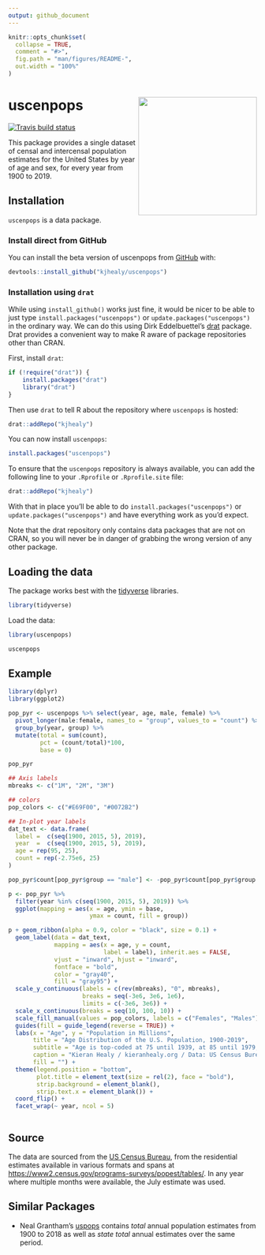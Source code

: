```yaml
---
output: github_document
---
```


<!-- README.md is generated from README.Rmd. Please edit that file -->

```r
knitr::opts_chunk$set(
  collapse = TRUE,
  comment = "#>",
  fig.path = "man/figures/README-",
  out.width = "100%"
)
```


# uscenpops <img src="man/figures/hex-uscenpops.png" align="right" width="240">


<!-- badges: start -->
[![Travis build status](https://travis-ci.org/kjhealy/uscenpops.svg?branch=master)](https://travis-ci.org/kjhealy/uscenpops)
<!-- badges: end -->

This package provides a single dataset of censal and intercensal population estimates for the United States by year of age and sex, for every year from 1900 to 2019. 

## Installation

`uscenpops` is a data package. 

### Install direct from GitHub

You can install the beta version of uscenpops from [GitHub](https://github.com/kjhealy/uscenpops) with:

```r
devtools::install_github("kjhealy/uscenpops")
```

### Installation using `drat`

While using `install_github()` works just fine, it would be nicer to be able to just type `install.packages("uscenpops")` or `update.packages("uscenpops")` in the ordinary way. We can do this using Dirk Eddelbuettel's [drat](http://eddelbuettel.github.io/drat/DratForPackageUsers.html) package. Drat provides a convenient way to make R aware of package repositories other than CRAN.

First, install `drat`:

```r
if (!require("drat")) {
    install.packages("drat")
    library("drat")
}
```

Then use `drat` to tell R about the repository where `uscenpops` is hosted:

```r
drat::addRepo("kjhealy")
```

You can now install `uscenpops`:

```r
install.packages("uscenpops")
```

To ensure that the `uscenpops` repository is always available, you can add the following line to your `.Rprofile` or `.Rprofile.site` file:

```r
drat::addRepo("kjhealy")
```

With that in place you'll be able to do `install.packages("uscenpops")` or `update.packages("uscenpops")` and have everything work as you'd expect. 

Note that the drat repository only contains data packages that are not on CRAN, so you will never be in danger of grabbing the wrong version of any other package.


## Loading the data

The package works best with the [tidyverse](http://tidyverse.org/) libraries.

```r
library(tidyverse)
```

Load the data:

```r
library(uscenpops)
```

```r
uscenpops
```

## Example


```r

library(dplyr)
library(ggplot2)

pop_pyr <- uscenpops %>% select(year, age, male, female) %>%
  pivot_longer(male:female, names_to = "group", values_to = "count") %>%
  group_by(year, group) %>%
  mutate(total = sum(count), 
         pct = (count/total)*100, 
         base = 0) 

pop_pyr

```

```r

## Axis labels
mbreaks <- c("1M", "2M", "3M")

## colors
pop_colors <- c("#E69F00", "#0072B2")

## In-plot year labels
dat_text <- data.frame(
  label =  c(seq(1900, 2015, 5), 2019),
  year  =  c(seq(1900, 2015, 5), 2019),
  age = rep(95, 25), 
  count = rep(-2.75e6, 25)
)

pop_pyr$count[pop_pyr$group == "male"] <- -pop_pyr$count[pop_pyr$group == "male"]

p <- pop_pyr %>% 
  filter(year %in% c(seq(1900, 2015, 5), 2019)) %>%
  ggplot(mapping = aes(x = age, ymin = base,
                       ymax = count, fill = group))

p + geom_ribbon(alpha = 0.9, color = "black", size = 0.1) +
  geom_label(data = dat_text, 
             mapping = aes(x = age, y = count, 
                           label = label), inherit.aes = FALSE, 
             vjust = "inward", hjust = "inward",
             fontface = "bold", 
             color = "gray40", 
             fill = "gray95") + 
  scale_y_continuous(labels = c(rev(mbreaks), "0", mbreaks), 
                     breaks = seq(-3e6, 3e6, 1e6), 
                     limits = c(-3e6, 3e6)) + 
  scale_x_continuous(breaks = seq(10, 100, 10)) +
  scale_fill_manual(values = pop_colors, labels = c("Females", "Males")) + 
  guides(fill = guide_legend(reverse = TRUE)) +
  labs(x = "Age", y = "Population in Millions",
       title = "Age Distribution of the U.S. Population, 1900-2019",
       subtitle = "Age is top-coded at 75 until 1939, at 85 until 1979, and at 100 since then",
       caption = "Kieran Healy / kieranhealy.org / Data: US Census Bureau.",
       fill = "") +
  theme(legend.position = "bottom",
        plot.title = element_text(size = rel(2), face = "bold"),
        strip.background = element_blank(),  
        strip.text.x = element_blank()) +
  coord_flip() + 
  facet_wrap(~ year, ncol = 5)



```

## Source

The data are sourced from the [US Census Bureau](http://census.gov), from the residential estimates available in various formats and spans at <https://www2.census.gov/programs-surveys/popest/tables/>. In any year where multiple months were available, the July estimate was used. 

## Similar Packages

- Neal Grantham's [uspops](https://github.com/nsgrantham/uspops) contains _total_ annual population estimates from 1900 to 2018 as well as _state total_ annual estimates over the same period. 
